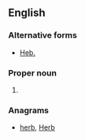 ==English==

===Alternative forms===
* [[Heb.]]

===Proper noun===
{{en-proper noun}}

# {{abbreviation of|Hebrews}}

===Anagrams===
* [[herb#English|herb]], [[Herb#English|Herb]]